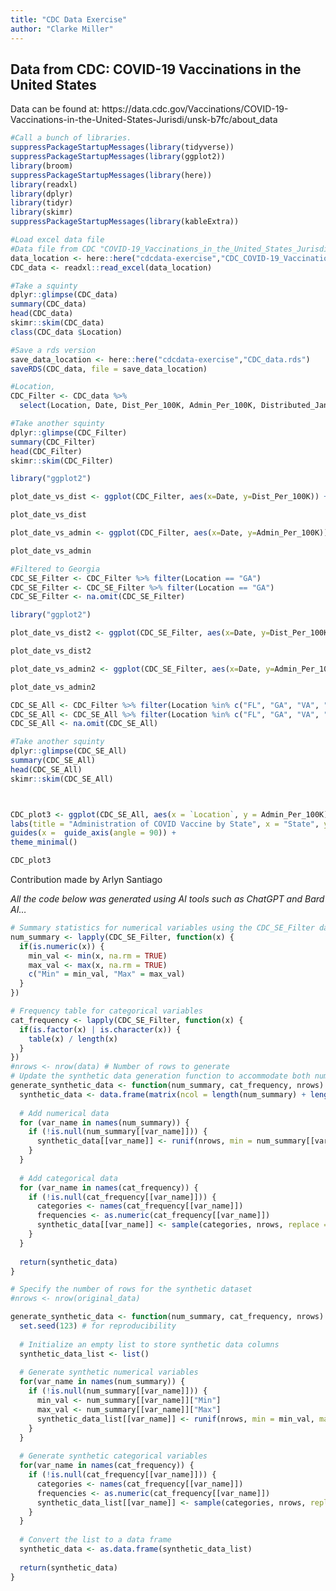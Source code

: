 ---
title: "CDC Data Exercise"
author: "Clarke Miller"
---

## Data from CDC: COVID-19 Vaccinations in the United States

Data can be found at: https://data.cdc.gov/Vaccinations/COVID-19-Vaccinations-in-the-United-States-Jurisdi/unsk-b7fc/about_data

```{r}
#Call a bunch of libraries.
suppressPackageStartupMessages(library(tidyverse))
suppressPackageStartupMessages(library(ggplot2))
library(broom) 
suppressPackageStartupMessages(library(here))
library(readxl) 
library(dplyr) 
library(tidyr) 
library(skimr)
suppressPackageStartupMessages(library(kableExtra))

#Load excel data file
#Data file from CDC "COVID-19_Vaccinations_in_the_United_States_Jurisdiction_20240208"
data_location <- here::here("cdcdata-exercise","CDC_COVID-19_Vaccinations.xlsx")
CDC_data <- readxl::read_excel(data_location)

#Take a squinty
dplyr::glimpse(CDC_data)
summary(CDC_data)
head(CDC_data)
skimr::skim(CDC_data)
class(CDC_data $Location)

#Save a rds version
save_data_location <- here::here("cdcdata-exercise","CDC_data.rds")
saveRDS(CDC_data, file = save_data_location)

#Location, 
CDC_Filter <- CDC_data %>% 
  select(Location, Date, Dist_Per_100K, Admin_Per_100K, Distributed_Janssen, Distributed_Moderna, Distributed_Pfizer)

#Take another squinty
dplyr::glimpse(CDC_Filter)
summary(CDC_Filter)
head(CDC_Filter)
skimr::skim(CDC_Filter)

library("ggplot2")

plot_date_vs_dist <- ggplot(CDC_Filter, aes(x=Date, y=Dist_Per_100K)) + geom_point() + theme_classic() + labs(title = "Doses Distributed vs. Time", x="Time (Date)", y="Doses Distibuted Per 100K")

plot_date_vs_dist

plot_date_vs_admin <- ggplot(CDC_Filter, aes(x=Date, y=Admin_Per_100K)) + geom_point() + theme_classic() + labs(title = "Doses Administered vs. Time", x="Time (Date)", y="Doses Administrated Per 100K")

plot_date_vs_admin

```

```{r}
#Filtered to Georgia
CDC_SE_Filter <- CDC_Filter %>% filter(Location == "GA")
CDC_SE_Filter <- CDC_SE_Filter %>% filter(Location == "GA")
CDC_SE_Filter <- na.omit(CDC_SE_Filter)

library("ggplot2")

plot_date_vs_dist2 <- ggplot(CDC_SE_Filter, aes(x=Date, y=Dist_Per_100K)) + geom_point() + theme_classic() + labs(title = "Doses Distributed vs. Time", x="Time (Date)", y="Doses Distibuted Per 100K")

plot_date_vs_dist2

plot_date_vs_admin2 <- ggplot(CDC_SE_Filter, aes(x=Date, y=Admin_Per_100K)) + geom_point() + theme_classic() + labs(title = "Doses Administered vs. Time", x="Time (Date)", y="Doses Administrated Per 100K")

plot_date_vs_admin2

```

```{r}


CDC_SE_All <- CDC_Filter %>% filter(Location %in% c("FL", "GA", "VA", "TN", "NC", "SC", "AL", "KY", "MS"))
CDC_SE_All <- CDC_SE_All %>% filter(Location %in% c("FL", "GA", "VA", "TN", "NC", "SC", "AL", "KY", "MS"))
CDC_SE_All <- na.omit(CDC_SE_All)

#Take another squinty
dplyr::glimpse(CDC_SE_All)
summary(CDC_SE_All)
head(CDC_SE_All)
skimr::skim(CDC_SE_All)



CDC_plot3 <- ggplot(CDC_SE_All, aes(x = `Location`, y = Admin_Per_100K)) + geom_bar(stat = "identity", position = "dodge", color = "orange") +
labs(title = "Administration of COVID Vaccine by State", x = "State", y = "Admin Per 100K Pop") +  
guides(x =  guide_axis(angle = 90)) +
theme_minimal() 

CDC_plot3

```

Contribution made by Arlyn Santiago

*All the code below was generated using AI tools such as ChatGPT and Bard AI...*

```{r}
# Summary statistics for numerical variables using the CDC_SE_Filter dataset
num_summary <- lapply(CDC_SE_Filter, function(x) {
  if(is.numeric(x)) {
    min_val <- min(x, na.rm = TRUE)
    max_val <- max(x, na.rm = TRUE)
    c("Min" = min_val, "Max" = max_val)
  }
})

# Frequency table for categorical variables
cat_frequency <- lapply(CDC_SE_Filter, function(x) {
  if(is.factor(x) | is.character(x)) {
    table(x) / length(x)
  }
})
#nrows <- nrow(data) # Number of rows to generate
# Update the synthetic data generation function to accommodate both numerical summaries and categorical frequencies
generate_synthetic_data <- function(num_summary, cat_frequency, nrows) {
  synthetic_data <- data.frame(matrix(ncol = length(num_summary) + length(cat_frequency), nrow = nrows))
  
  # Add numerical data
  for (var_name in names(num_summary)) {
    if (!is.null(num_summary[[var_name]])) {
      synthetic_data[[var_name]] <- runif(nrows, min = num_summary[[var_name]]["Min"], max = num_summary[[var_name]]["Max"])
    }
  }
  
  # Add categorical data
  for (var_name in names(cat_frequency)) {
    if (!is.null(cat_frequency[[var_name]])) {
      categories <- names(cat_frequency[[var_name]])
      frequencies <- as.numeric(cat_frequency[[var_name]])
      synthetic_data[[var_name]] <- sample(categories, nrows, replace = TRUE, prob = frequencies)
    }
  }
  
  return(synthetic_data)
}

# Specify the number of rows for the synthetic dataset
#nrows <- nrow(original_data)

generate_synthetic_data <- function(num_summary, cat_frequency, nrows) {
  set.seed(123) # for reproducibility
  
  # Initialize an empty list to store synthetic data columns
  synthetic_data_list <- list()
  
  # Generate synthetic numerical variables
  for(var_name in names(num_summary)) {
    if (!is.null(num_summary[[var_name]])) {
      min_val <- num_summary[[var_name]]["Min"]
      max_val <- num_summary[[var_name]]["Max"]
      synthetic_data_list[[var_name]] <- runif(nrows, min = min_val, max = max_val)
    }
  }
  
  # Generate synthetic categorical variables
  for(var_name in names(cat_frequency)) {
    if (!is.null(cat_frequency[[var_name]])) {
      categories <- names(cat_frequency[[var_name]])
      frequencies <- as.numeric(cat_frequency[[var_name]])
      synthetic_data_list[[var_name]] <- sample(categories, nrows, replace = TRUE, prob = frequencies)
    }
  }
  
  # Convert the list to a data frame
  synthetic_data <- as.data.frame(synthetic_data_list)
  
  return(synthetic_data)
}

```
